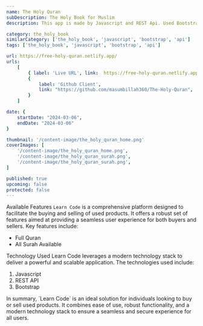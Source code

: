 ```yaml
---
name: The Holy Quran
subDescription: The Holy Book for Muslim
description: This app is made by Javascript and REST Api. Used Bootstrap 5 for design. Full responsive, clean UI that's why users get comfort on reading. It has no functionality just fetched data from api and show on UI.

category: the_holy_book
similarCategory: ['the_holy_book', 'javascript', 'bootstrap', 'api']
tags: ['the_holy_book', 'javascript', 'bootstrap', 'api']

url: https://free-holy-quran.netlify.app/
urls:
    [
        { label: 'Live URL', link:  https://free-holy-quran.netlify.app/ },
        {
            label: 'Github Client',
            link: "https://github.com/masumbillah360/The-Holy-Quran",
        }
    ]

date: {
    startDate: "2024-03-06",
    endDate: "2024-03-06"
}

thumbnail: '/content-image/the_holy_quran_home.png'
coverImages: [
    '/content-image/the_holy_quran_home.png',
    '/content-image/the_holy_quran_surah.png',
    '/content-image/the_holy_quran_surah.png',
]

published: true
upcoming: false
protected: false
---
```


<Heading typo="h2">Available Features</Heading>
<Paragraph>
    `Learn Code` is a comprehensive platform designed to facilitate the buying
    and selling of used products. It offers a robust set of features aimed at
    providing a seamless user experience for both buyers and sellers. Key
    features include:
</Paragraph>
<ul>
    <li>Full Quran</li>
    <li>All Surah Available</li>
</ul>


<Heading typo="h2">Technology Used</Heading>
<Paragraph>
    Learn Code leverages a modern technology stack to deliver a powerful and
    scalable application. The technologies used include:
</Paragraph>
<ol>
    <li>Javascript</li>
    <li>REST API</li>
    <li>Bootstrap</li>
</ol>

<Paragraph>
    In summary, `Learn Code` is an ideal solution for individuals looking to buy
    or sell used products. It combines ease of use, robust functionality, and a
    modern technology stack to ensure a seamless and secure experience for all
    users.
</Paragraph>
